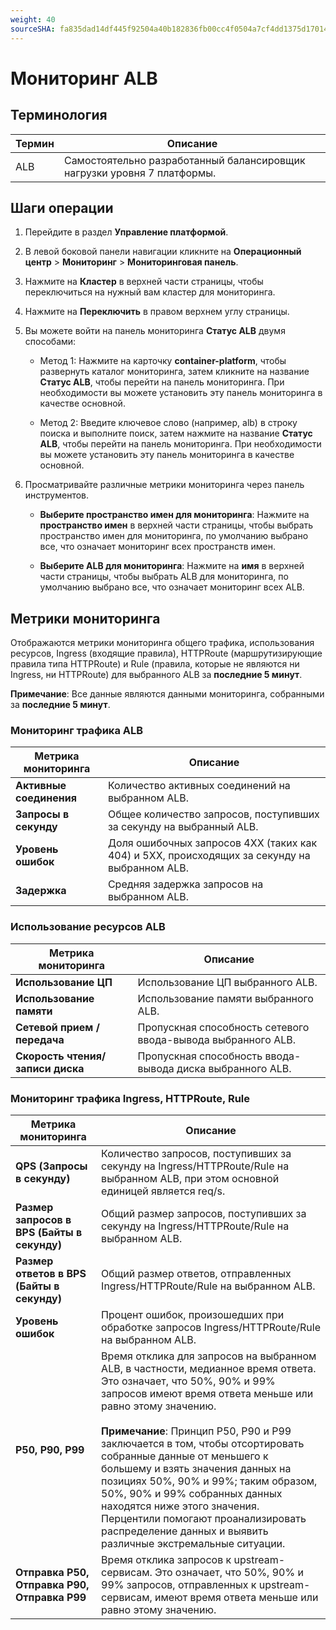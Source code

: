 ```yaml
---
weight: 40
sourceSHA: fa835dad14df445f92504a40b182836fb00cc4f0504a7cf4dd1375d170144559
---
```


# Мониторинг ALB

## Терминология

| Термин | Описание                                                   |
| ------ | --------------------------------------------------------- |
| ALB    | Самостоятельно разработанный балансировщик нагрузки уровня 7 платформы. |

## Шаги операции

1. Перейдите в раздел **Управление платформой**.

2. В левой боковой панели навигации кликните на **Операционный центр** > **Мониторинг** > **Мониторинговая панель**.

3. Нажмите на **Кластер** в верхней части страницы, чтобы переключиться на нужный вам кластер для мониторинга.

4. Нажмите на **Переключить** в правом верхнем углу страницы.

5. Вы можете войти на панель мониторинга **Статус ALB** двумя способами:

   - Метод 1: Нажмите на карточку **container-platform**, чтобы развернуть каталог мониторинга, затем кликните на название **Статус ALB**, чтобы перейти на панель мониторинга. При необходимости вы можете установить эту панель мониторинга в качестве основной.

   - Метод 2: Введите ключевое слово (например, alb) в строку поиска и выполните поиск, затем нажмите на название **Статус ALB**, чтобы перейти на панель мониторинга. При необходимости вы можете установить эту панель мониторинга в качестве основной.

6. Просматривайте различные метрики мониторинга через панель инструментов.

   - **Выберите пространство имен для мониторинга**: Нажмите на **пространство имен** в верхней части страницы, чтобы выбрать пространство имен для мониторинга, по умолчанию выбрано все, что означает мониторинг всех пространств имен.

   - **Выберите ALB для мониторинга**: Нажмите на **имя** в верхней части страницы, чтобы выбрать ALB для мониторинга, по умолчанию выбрано все, что означает мониторинг всех ALB.

## Метрики мониторинга

Отображаются метрики мониторинга общего трафика, использования ресурсов, Ingress (входящие правила), HTTPRoute (маршрутизирующие правила типа HTTPRoute) и Rule (правила, которые не являются ни Ingress, ни HTTPRoute) для выбранного ALB за **последние 5 минут**.

**Примечание**: Все данные являются данными мониторинга, собранными за **последние 5 минут**.

### Мониторинг трафика ALB

| Метрика мониторинга       | Описание                                                                                                  |
| ------------------------- | ---------------------------------------------------------------------------------------------------------- |
| **Активные соединения**   | Количество активных соединений на выбранном ALB.                                                          |
| **Запросы в секунду**    | Общее количество запросов, поступивших за секунду на выбранный ALB.                                      |
| **Уровень ошибок**       | Доля ошибочных запросов 4XX (таких как 404) и 5XX, происходящих за секунду на выбранном ALB.             |
| **Задержка**              | Средняя задержка запросов на выбранном ALB.                                                               |

### Использование ресурсов ALB

| Метрика мониторинга            | Описание                                          |
| ------------------------------ | ------------------------------------------------ |
| **Использование ЦП**          | Использование ЦП выбранного ALB.                 |
| **Использование памяти**       | Использование памяти выбранного ALB.              |
| **Сетевой прием / передача**  | Пропускная способность сетевого ввода-вывода выбранного ALB. |
| **Скорость чтения/записи диска** | Пропускная способность ввода-вывода диска выбранного ALB.  |

### Мониторинг трафика Ingress, HTTPRoute, Rule

| Метрика мониторинга                          | Описание                                                                                                                                                                                                                                                                                                                                                                                                                                                                                                               |
| -------------------------------------------- | ----------------------------------------------------------------------------------------------------------------------------------------------------------------------------------------------------------------------------------------------------------------------------------------------------------------------------------------------------------------------------------------------------------------------------------------------------------------------------------------------------------------------- |
| **QPS (Запросы в секунду)**                 | Количество запросов, поступивших за секунду на Ingress/HTTPRoute/Rule на выбранном ALB, при этом основной единицей является req/s.                                                                                                                                                                                                                                                                                                                                                                                  |
| **Размер запросов в BPS (Байты в секунду)** | Общий размер запросов, поступивших за секунду на Ingress/HTTPRoute/Rule на выбранном ALB.                                                                                                                                                                                                                                                                                                                                                                                                                             |
| **Размер ответов в BPS (Байты в секунду)**  | Общий размер ответов, отправленных Ingress/HTTPRoute/Rule на выбранном ALB.                                                                                                                                                                                                                                                                                                                                                                                                                                           |
| **Уровень ошибок**                           | Процент ошибок, произошедших при обработке запросов Ingress/HTTPRoute/Rule на выбранном ALB.                                                                                                                                                                                                                                                                                                                                                                                                                          |
| **P50, P90, P99**                           | Время отклика для запросов на выбранном ALB, в частности, медианное время ответа. Это означает, что 50%, 90% и 99% запросов имеют время ответа меньше или равно этому значению.<br /><br /><b>Примечание</b>: Принцип P50, P90 и P99 заключается в том, чтобы отсортировать собранные данные от меньшего к большему и взять значения данных на позициях 50%, 90% и 99%; таким образом, 50%, 90% и 99% собранных данных находятся ниже этого значения. Перцентили помогают проанализировать распределение данных и выявить различные экстремальные ситуации. |
| **Отправка P50, Отправка P90, Отправка P99** | Время отклика запросов к upstream-сервисам. Это означает, что 50%, 90% и 99% запросов, отправленных к upstream-сервисам, имеют время ответа меньше или равно этому значению.                                                                                                                                                                                                                                                                                                                                            |
